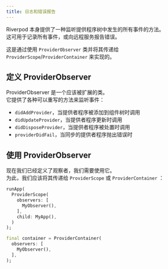 ```yaml
---
title: 日志和错误报告
---
```



<!---
Riverpod natively offers a way to listen to all events happening
in the provider tree.  
This can be used to log all the events, or to report errors to a
remote service.
-->
Riverpod 本身提供了一种监听提供程序树中发生的所有事件的方法。  
这可用于记录所有事件，或向远程服务报告错误。

<!---
This is achieved by using the `ProviderObserver` class,
and passing it to `ProviderScope`/`ProviderContainer`.
-->
这是通过使用 `ProviderObserver` 类并将其传递给
`ProviderScope`/`ProviderContainer` 来实现的。

<!---
## Defining a ProviderObserver
-->
## 定义 ProviderObserver ​

<!---
A `ProviderObserver` is a class that should be extended.  
It offers various methods which can be overridden to listen to events:
-->
ProviderObserver 是一个应该被扩展的类。  
它提供了各种可以重写的方法来监听事件：

<!---
- `didAddProvider`, called when a provider is added to the tree
- `didUpdateProvider`, called when a provider is updated
- `didDisposeProvider`, called when a provider is disposed
- `providerDidFail`, when a synchronous provider throws an error
-->
- `didAddProvider`，当提供者程序被添加到组件树时调用
- `didUpdateProvider`，当提供者程序更新时调用
- `didDisposeProvider`，当提供者程序被处置时调用
- `providerDidFail`，当同步的提供者程序抛出错误时

<AutoSnippet raw={providerObserver} />

<!---
## Using a ProviderObserver
-->
## 使用 ProviderObserver​

<!---
Now that we've defined an observer, we need to use it.  
To do so, we should pass it to either `ProviderScope` or `ProviderContainer`:
-->
现在我们已经定义了观察者，我们需要使用它。  
为此，我们应该将其传递给 `ProviderScope` 或 `ProviderContainer` ：

```dart
runApp(
  ProviderScope(
    observers: [
      MyObserver(),
    ],
    child: MyApp(),
  )
);
```

```dart
final container = ProviderContainer(
  observers: [
    MyObserver(),
  ],
);
```

